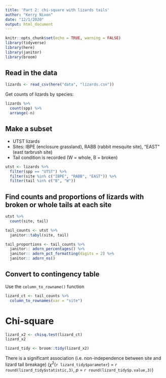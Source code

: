 ```yaml
---
title: 'Part 2: chi-square with lizards tails'
author: "Kerry Nixon"
date: "12/1/2020"
output: html_document
---
```


```r
knitr::opts_chunk$set(echo = TRUE, warning = FALSE)
library(tidyverse)
library(here)
library(janitor)
library(broom)
```


## Read in the data
```r
lizards <- read_csv(here("data", "lizards.csv"))
```


Get counts of lizards by species:
```r
lizards %>% 
  count(spp) %>% 
  arrange(-n)
```

## Make a subset

- UTST lizards
- Sites: IBPE (enclosure grassland), RABB (rabbit mesquite site), "EAST" (east tarbrush site)
- Tail condition is recorded (W = whole, B = broken)

```r
utst <- lizards %>% 
  filter(spp == "UTST") %>% 
  filter(site %in% c("IBPE", "RABB", "EAST")) %>% 
  filter(tail %in% c("B", "W"))
```


## Find counts and proportions of lizards with broken or whole tails at each site

```r

utst %>%  
  count(site, tail) 
```

```r
tail_counts <- utst %>% 
  janitor::tabyl(site, tail)

tail_proportions <- tail_counts %>% 
  janitor:: adorn_percentages() %>% 
  janitor:: adorn_pct_formatting(digits = 2) %>%
  janitor:: adorn_ns()
```


## Convert to contingency table

Use the `column_to_rowname()` function

```r
lizard_ct <- tail_counts %>% 
  column_to_rownames(var = "site")
```


# Chi-square

```r
lizard_x2 <- chisq.test(lizard_ct)
lizard_x2

lizard_tidy <- broom::tidy(lizard_x2)
```

There is a significant association (i.e. non-independence between site and lizard tail breakage) ($\chi$^2^(`r lizard_tidy$parameter`) = `r round(lizard_tidy$statistic,3)`, *p* = `r round(lizard_tidy$p.value,3)`)







